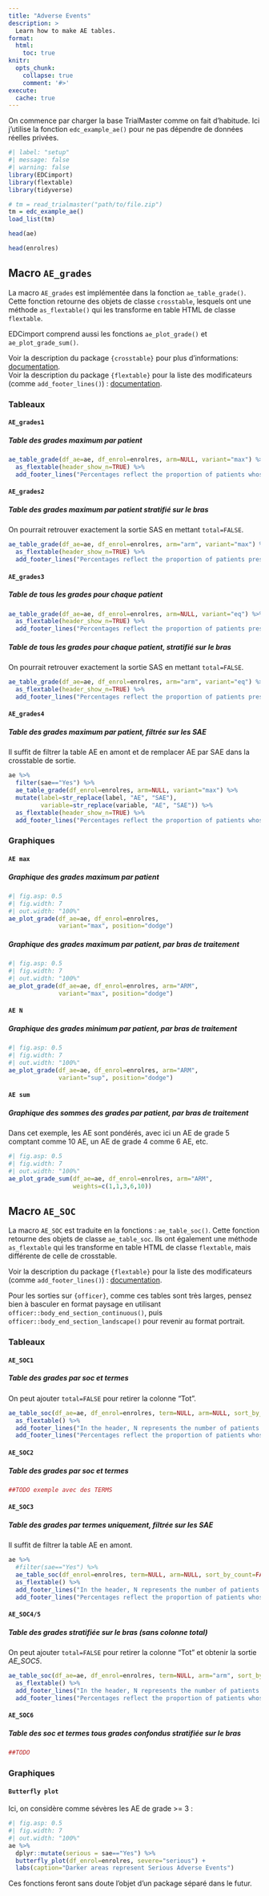 ```yaml
---
title: "Adverse Events"
description: > 
  Learn how to make AE tables.
format: 
  html:
    toc: true
knitr:
  opts_chunk: 
    collapse: true
    comment: '#>'
execute: 
  cache: true
---
```


```{=html}
<script src="https://cdn.jsdelivr.net/npm/@xiee/utils/js/tabsets.min.js" defer data-external="1"></script>
<link rel="stylesheet" href="https://cdn.jsdelivr.net/npm/@xiee/utils/css/tabsets.min.css">
```
On commence par charger la base TrialMaster comme on fait d'habitude. Ici j'utilise la fonction `edc_example_ae()` pour ne pas dépendre de données réelles privées.

```r
#| label: "setup"
#| message: false
#| warning: false
library(EDCimport)
library(flextable)
library(tidyverse)

# tm = read_trialmaster("path/to/file.zip")
tm = edc_example_ae()
load_list(tm)

head(ae)

head(enrolres)
```

## Macro `AE_grades`

La macro `AE_grades` est implémentée dans la fonction `ae_table_grade()`. Cette fonction retourne des objets de classe `crosstable`, lesquels ont une méthode `as_flextable()` qui les transforme en table HTML de classe `flextable`.

EDCimport comprend aussi les fonctions `ae_plot_grade()` et `ae_plot_grade_sum()`.

Voir la description du package `{crosstable}` pour plus d'informations: [documentation](https://danchaltiel.github.io/crosstable/reference/as_flextable.html). <br> Voir la description du package `{flextable}` pour la liste des modificateurs (comme `add_footer_lines()`) : [documentation](https://davidgohel.github.io/flextable/reference/index.html).

### Tableaux

::: {.panel-tabset}

#### `AE_grades1`

##### Table des grades maximum par patient

```r
ae_table_grade(df_ae=ae, df_enrol=enrolres, arm=NULL, variant="max") %>% 
  as_flextable(header_show_n=TRUE) %>% 
  add_footer_lines("Percentages reflect the proportion of patients whose maximum AE grade was as indicated.")
```

#### `AE_grades2`

##### Table des grades maximum par patient stratifié sur le bras

On pourrait retrouver exactement la sortie SAS en mettant `total=FALSE`.

```r
ae_table_grade(df_ae=ae, df_enrol=enrolres, arm="arm", variant="max") %>% 
  as_flextable(header_show_n=TRUE) %>% 
  add_footer_lines("Percentages reflect the proportion of patients presenting at most one AE of given grade")
```

#### `AE_grades3`

##### Table de tous les grades pour chaque patient

```r
ae_table_grade(df_ae=ae, df_enrol=enrolres, arm=NULL, variant="eq") %>% 
  as_flextable(header_show_n=TRUE) %>% 
  add_footer_lines("Percentages reflect the proportion of patients presenting at least one AE of given grade")
```

##### Table de tous les grades pour chaque patient, stratifié sur le bras

On pourrait retrouver exactement la sortie SAS en mettant `total=FALSE`.

```r
ae_table_grade(df_ae=ae, df_enrol=enrolres, arm="arm", variant="eq") %>% 
  as_flextable(header_show_n=TRUE) %>% 
  add_footer_lines("Percentages reflect the proportion of patients presenting at least one AE of given grade")
```

#### `AE_grades4`

##### Table des grades maximum par patient, filtrée sur les SAE

Il suffit de filtrer la table AE en amont et de remplacer AE par SAE dans la crosstable de sortie.

```r
ae %>% 
  filter(sae=="Yes") %>% 
  ae_table_grade(df_enrol=enrolres, arm=NULL, variant="max") %>% 
  mutate(label=str_replace(label, "AE", "SAE"),
         variable=str_replace(variable, "AE", "SAE")) %>% 
  as_flextable(header_show_n=TRUE) %>% 
  add_footer_lines("Percentages reflect the proportion of patients whose maximum SAE grade was as indicated.")
```

:::

### Graphiques

::: {.panel-tabset}

#### `AE max`

##### Graphique des grades maximum par patient

```r
#| fig.asp: 0.5
#| fig.width: 7
#| out.width: "100%"
ae_plot_grade(df_ae=ae, df_enrol=enrolres, 
              variant="max", position="dodge")
```

##### Graphique des grades maximum par patient, par bras de traitement

```r
#| fig.asp: 0.5
#| fig.width: 7
#| out.width: "100%"
ae_plot_grade(df_ae=ae, df_enrol=enrolres, arm="ARM", 
              variant="max", position="dodge")
```

#### `AE N`

##### Graphique des grades minimum par patient, par bras de traitement

```r
#| fig.asp: 0.5
#| fig.width: 7
#| out.width: "100%"
ae_plot_grade(df_ae=ae, df_enrol=enrolres, arm="ARM", 
              variant="sup", position="dodge")
```

#### `AE sum`

##### Graphique des sommes des grades par patient, par bras de traitement

Dans cet exemple, les AE sont pondérés, avec ici un AE de grade 5 comptant comme 10 AE, un AE de grade 4 comme 6 AE, etc.

```r
#| fig.asp: 0.5
#| fig.width: 7
#| out.width: "100%"
ae_plot_grade_sum(df_ae=ae, df_enrol=enrolres, arm="ARM", 
                  weights=c(1,1,3,6,10))
```

:::

## Macro `AE_SOC`

La macro `AE_SOC` est traduite en la fonctions : `ae_table_soc()`. Cette fonction retourne des objets de classe `ae_table_soc`. Ils ont également une méthode `as_flextable` qui les transforme en table HTML de classe `flextable`, mais différente de celle de crosstable.

Voir la description du package `{flextable}` pour la liste des modificateurs (comme `add_footer_lines()`) : [documentation](https://davidgohel.github.io/flextable/reference/index.html).

Pour les sorties sur `{officer}`, comme ces tables sont très larges, pensez bien à basculer en format paysage en utilisant `officer::body_end_section_continuous()`, puis `officer::body_end_section_landscape()` pour revenir au format portrait.

### Tableaux

::: {.panel-tabset}

#### `AE_SOC1`

##### Table des grades par soc et termes

On peut ajouter `total=FALSE` pour retirer la colonne "Tot".

```r
ae_table_soc(df_ae=ae, df_enrol=enrolres, term=NULL, arm=NULL, sort_by_count=FALSE) %>% 
  as_flextable() %>% 
  add_footer_lines("In the header, N represents the number of patients.") %>% 
  add_footer_lines("Percentages reflect the proportion of patients whose maximum AE grade was as indicated.")
```


#### `AE_SOC2`

##### Table des grades par soc et termes

```r
##TODO exemple avec des TERMS
```


#### `AE_SOC3`

##### Table des grades par termes uniquement, filtrée sur les SAE

Il suffit de filtrer la table AE en amont.

```r
ae %>% 
  #filter(sae=="Yes") %>%
  ae_table_soc(df_enrol=enrolres, term=NULL, arm=NULL, sort_by_count=FALSE) %>% 
  as_flextable() %>% 
  add_footer_lines("In the header, N represents the number of patients.") %>% 
  add_footer_lines("Percentages reflect the proportion of patients whose maximum AE grade was as indicated.")
```


#### `AE_SOC4/5`

##### Table des grades stratifiée sur le bras (sans colonne total)

On peut ajouter `total=FALSE` pour retirer la colonne "Tot" et obtenir la sortie *AE_SOC5*.

```r
ae_table_soc(df_ae=ae, df_enrol=enrolres, term=NULL, arm="arm", sort_by_count=FALSE) %>% 
  as_flextable() %>% 
  add_footer_lines("In the header, N represents the number of patients.") %>% 
  add_footer_lines("Percentages reflect the proportion of patients whose maximum AE grade was as indicated.")
```


#### `AE_SOC6`

##### Table des soc et termes tous grades confondus stratifiée sur le bras

```r
##TODO
```

:::

### Graphiques


::: {.panel-tabset}

####  `Butterfly plot`

Ici, on considère comme sévères les AE de grade \>= 3 :

```r
#| fig.asp: 0.5
#| fig.width: 7
#| out.width: "100%"
ae %>% 
  dplyr::mutate(serious = sae=="Yes") %>% 
  butterfly_plot(df_enrol=enrolres, severe="serious") + 
  labs(caption="Darker areas represent Serious Adverse Events")
```

:::

Ces fonctions feront sans doute l'objet d'un package séparé dans le futur.
